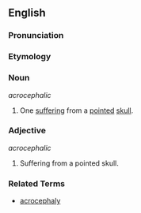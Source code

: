 ==English==

===Pronunciation===
{{substub}}

===Etymology===
{{substub}}

===Noun===
''acrocephalic''

# One [[suffer|suffering]] from a [[pointed]] [[skull]].

===Adjective===
''acrocephalic''

# Suffering from a pointed skull.


===Related Terms===
* [[acrocephaly]]